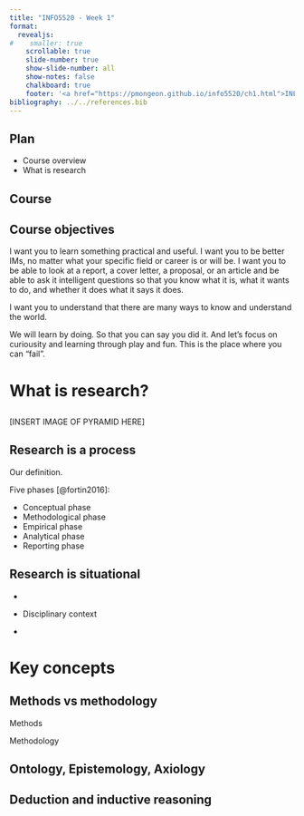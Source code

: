 ```yaml
---
title: "INFO5520 - Week 1"
format: 
  revealjs:
#    smaller: true
    scrollable: true
    slide-number: true
    show-slide-number: all
    show-notes: false
    chalkboard: true
    footer: '<a href="https://pmongeon.github.io/info5520/ch1.html">INFO 5520 - Research Methods - Chapter 1</a>'
bibliography: ../../references.bib
---
```


## Plan

-   Course overview
-   What is research

## Course

## Course objectives

::: notes
I want you to learn something practical and useful. I want you to be better IMs, no matter what your specific field or career is or will be. I want you to be able to look at a report, a cover letter, a proposal, or an article and be able to ask it intelligent questions so that you know what it is, what it wants to do, and whether it does what it says it does.

I want you to understand that there are many ways to know and understand the world.

We will learn by doing. So that you can say you did it. And let’s focus on curiousity and learning through play and fun. This is the place where you can “fail”.
:::

# What is research?

## 

\[INSERT IMAGE OF PYRAMID HERE\]

## Research is a process

Our definition.

Five phases [@fortin2016]:

-   Conceptual phase
-   Methodological phase
-   Empirical phase
-   Analytical phase
-   Reporting phase

## Research is situational

-   

-   Disciplinary context

-   

# Key concepts

## Methods vs methodology

Methods

Methodology

## Ontology, Epistemology, Axiology

## Deduction and inductive reasoning
